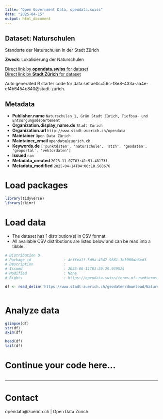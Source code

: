 ```yaml
---
title: "Open Government Data, opendata.swiss"
date: "2025-04-15"
output: html_document
---
```


## Dataset: Naturschulen

Standorte der Naturschulen in der Stadt Zürich

**Zweck**: Lokalisierung der Naturschulen

[Direct link by **opendata.swiss** for dataset](https://opendata.swiss/de/dataset/naturschulen)<br>
[Direct link by **Stadt Zürich** for dataset](https://data.stadt-zuerich.ch/dataset/geo_naturschulen)

Auto generated R starter code for data set ae0cc56c-f8e8-433a-aa4e-ef4b6454c840@stadt-zurich.

## Metadata

- **Publisher.name** `Naturschulen_1, Grün Stadt Zürich, Tiefbau- und Entsorgungsdepartement`
- **Organization.display_name.de** `Stadt Zürich`
- **Organization.url** `http://www.stadt-zuerich.ch/opendata`
- **Maintainer** `Open Data Zürich`
- **Maintainer_email** `opendata@zuerich.ch`
- **Keywords.de** `['punktdaten', 'naturschule', 'stzh', 'geodaten', 'geoportal', 'vektordaten']`
- **Issued** `nan`
- **Metadata_created** `2023-11-07T03:41:51.481731`
- **Metadata_modified** `2025-04-14T04:06:18.508676`


# Load packages

```r

library(tidyverse)
library(skimr)

```

# Load data

-   The dataset has 1 distribution(s) in CSV format.
-   All available CSV distributions are listed below and can be read into a tibble.

```r

# Distribution 0
# Package_id               : 4cffea1f-5d9a-4347-9661-1b3908de6ed3
# Description              : 
# Issued                   : 2023-06-11T03:29:29.939524
# Modified                 : None
# Rights                   : https://opendata.swiss/terms-of-use#terms_open

df <- read_delim('https://www.stadt-zuerich.ch/geodaten/download/Naturschulen?format=10008')



```

# Analyze data

```r

glimpse(df)
str(df)
skim(df)

head(df)
tail(df)

```

# Continue your code here...

```r

```

------------------------------------------------------------------------

# Contact

opendata@zuerich.ch | Open Data Zürich

